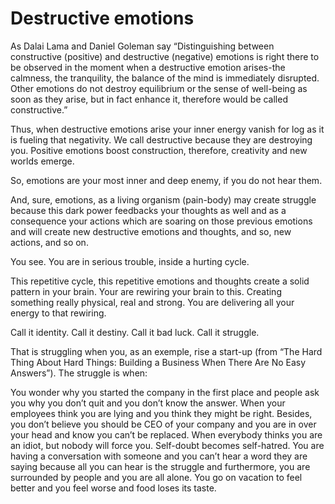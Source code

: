
# Destructive emotions



As Dalai Lama and Daniel Goleman say "Distinguishing between constructive (positive) and destructive (negative) emotions is right there to be observed in the moment when a destructive emotion arises-the calmness, the tranquility, the balance of the mind is immediately disrupted. Other emotions do not destroy equilibrium or the sense of well-being as soon as they arise, but in fact enhance it, therefore would be called constructive."

Thus, when destructive emotions arise your inner energy vanish for log as it is fueling that negativity. We call destructive because they are destroying you. Positive emotions boost construction, therefore, creativity and new worlds emerge. 

So, emotions are your most inner and deep enemy, if you do not hear them.

And, sure, emotions, as a living organism (pain-body) may create struggle because this dark power feedbacks your thoughts as well and as a consequence your actions which are soaring on those previous emotions and will create new destructive emotions and thoughts, and so, new actions, and so on.

You see. You are in serious trouble, inside a hurting cycle.

This repetitive cycle, this repetitive emotions and thoughts create a solid pattern in your brain. Your are rewiring your brain to this. Creating something really physical, real and strong. You are delivering all your energy to that rewiring.

Call it identity. Call it destiny. Call it bad luck. Call it struggle.

That is struggling when you, as an exemple, rise a start-up (from "The Hard Thing About Hard Things: Building a Business When There Are No Easy Answers"). The struggle is when:

You wonder why you started the company in the first place and people ask you why you don’t quit and you don’t know the answer.
When your employees think you are lying and you think they might be right. Besides, you don’t believe you should be CEO of your company and you are in over your head and know you can’t be replaced.
When everybody thinks you are an idiot, but nobody will force you. Self-doubt becomes self-hatred.
You are having a conversation with someone and you can’t hear a word they are saying because all you can hear is the struggle and furthermore, you are surrounded by people and you are all alone.
You go on vacation to feel better and you feel worse and food loses its taste.
